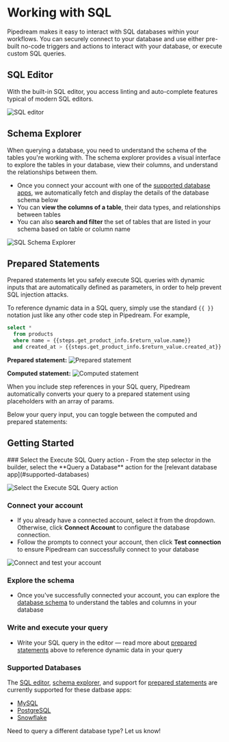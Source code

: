 
# Working with SQL
Pipedream makes it easy to interact with SQL databases within your workflows. You can securely connect to your database and use either pre-built no-code triggers and actions to interact with your database, or execute custom SQL queries.

## SQL Editor
With the built-in SQL editor, you access linting and auto-complete features typical of modern SQL editors.

![SQL editor](https://res.cloudinary.com/pipedreamin/image/upload/v1717388521/sql-editor_jn2rpn.png)

## Schema Explorer
When querying a database, you need to understand the schema of the tables you're working with. The schema explorer provides a visual interface to explore the tables in your database, view their columns, and understand the relationships between them. 

- Once you connect your account with one of the [supported database apps](#supported-databases), we automatically fetch and display the details of the database schema below
- You can **view the columns of a table**, their data types, and relationships between tables
- You can also **search and filter** the set of tables that are listed in your schema based on table or column name

![SQL Schema Explorer](https://res.cloudinary.com/pipedreamin/image/upload/v1717388737/Screenshot_2024-06-02_at_9.23.46_PM_q5lbxo.png)

## Prepared Statements
Prepared statements let you safely execute SQL queries with dynamic inputs that are automatically defined as parameters, in order to help prevent SQL injection attacks.

To reference dynamic data in a SQL query, simply use the standard `{{ }}` notation just like any other code step in Pipedream. For example,

```sql
select *
  from products
  where name = {{steps.get_product_info.$return_value.name}}
  and created_at > {{steps.get_product_info.$return_value.created_at}}
```

**Prepared statement:**
![Prepared statement](https://res.cloudinary.com/pipedreamin/image/upload/v1722568229/prepared-statement_lh1cat.png)

**Computed statement:**
![Computed statement](https://res.cloudinary.com/pipedreamin/image/upload/v1722568229/computed-statement_pth31z.png)

<Callout type="info">
When you include step references in your SQL query, Pipedream automatically converts your query to a prepared statement using placeholders with an array of params.
</Callout>

Below your query input, you can toggle between the computed and prepared statements:

<ArcadeEmbed
    src="https://demo.arcade.software/VdSr49JtAoLp0FXz0JBD?embed"
    title="Toggle Prepared and Computed Statements">
</ArcadeEmbed>

## Getting Started

<Steps>
### Select the Execute SQL Query action
- From the step selector in the builder, select the **Query a Database** action for the [relevant database app](#supported-databases)

![Select the Execute SQL Query action](https://res.cloudinary.com/pipedreamin/image/upload/v1718918862/database-actions-step-selector_sbrnzi.png)

### Connect your account
- If you already have a connected account, select it from the dropdown. Otherwise, click **Connect Account** to configure the database connection.
- Follow the prompts to connect your account, then click **Test connection** to ensure Pipedream can successfully connect to your database

![Connect and test your account](https://res.cloudinary.com/pipedreamin/image/upload/v1717387003/test-connection-mysql_bizpqk.png)

### Explore the schema
- Once you've successfully connected your account, you can explore the [database schema](#schema-explorer) to understand the tables and columns in your database

### Write and execute your query
- Write your SQL query in the editor — read more about [prepared statements](#prepared-statements) above to reference dynamic data in your query

</Steps>

### Supported Databases
The [SQL editor](#sql-editor), [schema explorer](#schema-explorer), and support for [prepared statements](#prepared-statements) are currently supported for these datbase apps:
- [MySQL](https://pipedream.com/apps/mysql)
- [PostgreSQL](https://pipedream.com/apps/postgresql)
- [Snowflake](https://pipedream.com/apps/snowflake)

Need to query a different database type? Let us know!